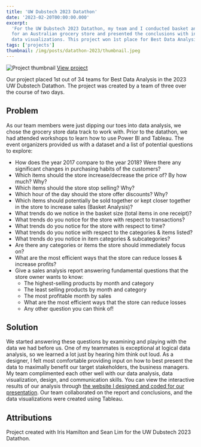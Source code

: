 ```yaml
---
title: 'UW Dubstech 2023 Datathon'
date: '2023-02-20T00:00:00.000'
excerpt:
  'For the UW Dubstech 2023 Datathon, my team and I conducted basket analysis
  for an Australian grocery store and presented the conclusions with interactive
  data visualizations. This project won 1st place for Best Data Analysis.'
tags: ['projects']
thumbnail: /img/posts/datathon-2023/thumbnail.jpeg
---
```


![Project thumbnail](/img/posts/datathon-2023/thumbnail.jpeg)
[View project](https://datathon-2023.netlify.app/)

Our project placed 1st out of 34 teams for Best Data Analysis in the 2023 UW
Dubstech Datathon. The project was created by a team of three over the course of
two days.

## Problem

As our team members were just dipping our toes into data analysis, we chose the
grocery store data track to work with. Prior to the datathon, we had attended
workshops to learn how to use Power BI and Tableau. The event organizers
provided us with a dataset and a list of potential questions to explore:

- How does the year 2017 compare to the year 2018? Were there any significant
  changes in purchasing habits of the customers?
- Which items should the store increase/decrease the price of? By how much? Why?
- Which items should the store stop selling? Why?
- Which hour of the day should the store offer discounts? Why?
- Which items should potentially be sold together or kept closer together in the
  store to increase sales (Basket Analysis)?
- What trends do we notice in the basket size (total items in one receipt)?
- What trends do you notice for the store with respect to transactions?
- What trends do you notice for the store with respect to time?
- What trends do you notice with respect to the categories & items listed?
- What trends do you notice in item categories & subcategories?
- Are there any categories or items the store should immediately focus on?
- What are the most efficient ways that the store can reduce losses & increase
  profits?
- Give a sales analysis report answering fundamental questions that the store
  owner wants to know:
  - The highest-selling products by month and category
  - The least selling products by month and category
  - The most profitable month by sales
  - What are the most efficient ways that the store can reduce losses
  - Any other question you can think of!

## Solution

We started answering these questions by examining and playing with the data we
had before us. One of my teammates is exceptional at logical data analysis, so
we learned a lot just by hearing him think out loud. As a designer, I felt most
comfortable providing input on how to best present the data to maximally benefit
our target stakeholders, the business managers. My team complimented each other
well with our data analysis, data visualization, design, and communication
skills. You can view the interactive results of our analysis through
[the website I designed and coded for our presentation](https://datathon-2023.netlify.app/).
Our team collaborated on the report and conclusions, and the data visualizations were created using Tableau.

## Attributions

Project created with Iris Hamilton and Sean Lim for the UW Dubstech 2023
Datathon.
